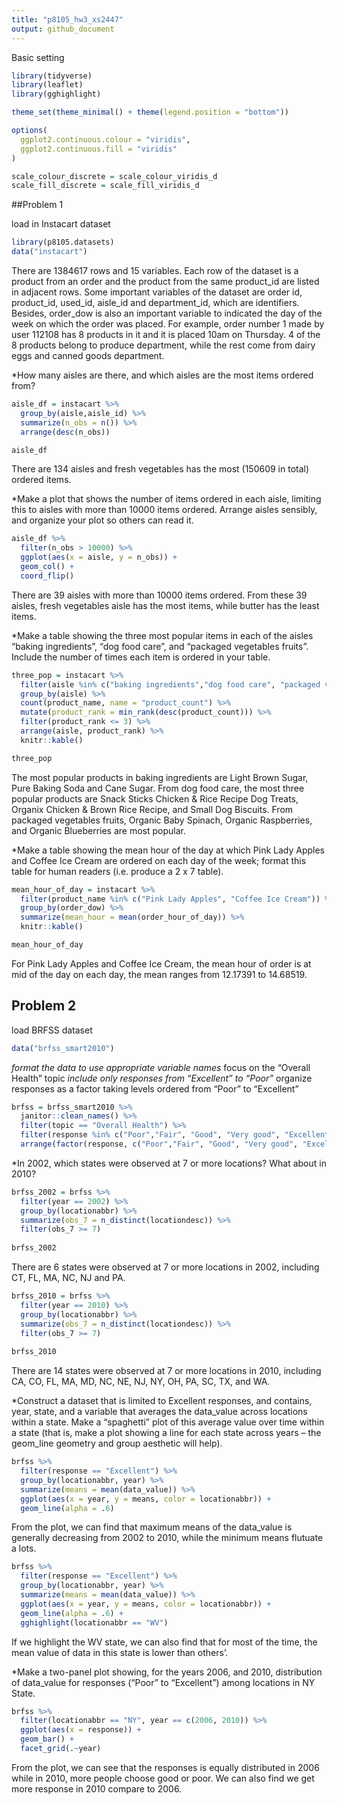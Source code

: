 ```yaml
---
title: "p8105_hw3_xs2447"
output: github_document
---
```

Basic setting
```r
library(tidyverse)
library(leaflet)
library(gghighlight)

theme_set(theme_minimal() + theme(legend.position = "bottom"))

options(
  ggplot2.continuous.colour = "viridis",
  ggplot2.continuous.fill = "viridis"
)

scale_colour_discrete = scale_colour_viridis_d
scale_fill_discrete = scale_fill_viridis_d
```

##Problem 1

load in Instacart dataset

```r
library(p8105.datasets)
data("instacart")
```

There are 1384617 rows and 15 variables. Each row of the dataset is a product from an order and the product from the same product_id are listed in adjacent rows. Some important variables of the dataset are order id, product_id, used_id, aisle_id and department_id, which are identifiers. Besides, order_dow is also an important variable to indicated the day of the week on which the order was placed. For example, order number 1 made by user 112108 has 8 products in it and it is placed 10am on Thursday. 4 of the 8 products belong to produce department, while the rest come from dairy eggs and canned goods department. 


*How many aisles are there, and which aisles are the most items ordered from?

```r
aisle_df = instacart %>% 
  group_by(aisle,aisle_id) %>% 
  summarize(n_obs = n()) %>% 
  arrange(desc(n_obs))

aisle_df
```

There are 134 aisles and fresh vegetables has the most (150609 in total) ordered items.


*Make a plot that shows the number of items ordered in each aisle, limiting this to aisles with more than 10000 items ordered. Arrange aisles sensibly, and organize your plot so others can read it.

```r
aisle_df %>% 
  filter(n_obs > 10000) %>% 
  ggplot(aes(x = aisle, y = n_obs)) +
  geom_col() +
  coord_flip() 
```

There are 39 aisles with more than 10000 items ordered. From these 39 aisles, fresh vegetables aisle has the most items, while butter has the least items.


*Make a table showing the three most popular items in each of the aisles “baking ingredients”, “dog food care”, and “packaged vegetables fruits”. Include the number of times each item is ordered in your table.

```r
three_pop = instacart %>% 
  filter(aisle %in% c("baking ingredients","dog food care", "packaged vegetables fruits")) %>% 
  group_by(aisle) %>% 
  count(product_name, name = "product_count") %>% 
  mutate(product_rank = min_rank(desc(product_count))) %>% 
  filter(product_rank <= 3) %>% 
  arrange(aisle, product_rank) %>% 
  knitr::kable()

three_pop
```

The most popular products in baking ingredients are Light Brown Sugar, Pure Baking Soda and Cane Sugar. From dog food care, the most three popular products are Snack Sticks Chicken & Rice Recipe Dog Treats, Organix Chicken & Brown Rice Recipe, and Small Dog Biscuits. From packaged vegetables fruits, Organic Baby Spinach, Organic Raspberries, and Organic Blueberries are most popular.


*Make a table showing the mean hour of the day at which Pink Lady Apples and Coffee Ice Cream are ordered on each day of the week; format this table for human readers (i.e. produce a 2 x 7 table).

```r
mean_hour_of_day = instacart %>% 
  filter(product_name %in% c("Pink Lady Apples", "Coffee Ice Cream")) %>% 
  group_by(order_dow) %>% 
  summarize(mean_hour = mean(order_hour_of_day)) %>% 
  knitr::kable()

mean_hour_of_day
```

For Pink Lady Apples and Coffee Ice Cream, the mean hour of order is at mid of the day on each day, the mean ranges from 12.17391 to 14.68519.

## Problem 2

load BRFSS dataset

```r
data("brfss_smart2010")
```

*format the data to use appropriate variable names
*focus on the “Overall Health” topic
*include only responses from “Excellent” to “Poor”
*organize responses as a factor taking levels ordered from “Poor” to “Excellent”

```r
brfss = brfss_smart2010 %>% 
  janitor::clean_names() %>% 
  filter(topic == "Overall Health") %>%
  filter(response %in% c("Poor","Fair", "Good", "Very good", "Excellent")) %>% 
  arrange(factor(response, c("Poor","Fair", "Good", "Very good", "Excellent")))
```


*In 2002, which states were observed at 7 or more locations? What about in 2010?

```r
brfss_2002 = brfss %>% 
  filter(year == 2002) %>% 
  group_by(locationabbr) %>% 
  summarize(obs_7 = n_distinct(locationdesc)) %>% 
  filter(obs_7 >= 7)
  
brfss_2002
```

There are 6 states were observed at 7 or more locations in 2002, including CT, FL, MA, NC, NJ and PA.

```r
brfss_2010 = brfss %>% 
  filter(year == 2010) %>% 
  group_by(locationabbr) %>% 
  summarize(obs_7 = n_distinct(locationdesc)) %>% 
  filter(obs_7 >= 7)
  
brfss_2010
```

There are 14 states were observed at 7 or more locations in 2010, including CA, CO, FL, MA, MD, NC, NE, NJ, NY, OH, PA, SC, TX, and WA.


*Construct a dataset that is limited to Excellent responses, and contains, year, state, and a variable that averages the data_value across locations within a state. Make a “spaghetti” plot of this average value over time within a state (that is, make a plot showing a line for each state across years – the geom_line geometry and group aesthetic will help).

```r
brfss %>% 
  filter(response == "Excellent") %>% 
  group_by(locationabbr, year) %>% 
  summarize(means = mean(data_value)) %>% 
  ggplot(aes(x = year, y = means, color = locationabbr)) +
  geom_line(alpha = .6) 

```

From the plot, we can find that maximum means of the data_value is generally decreasing from 2002 to 2010, while the minimum means flutuate a lots.

```r
brfss %>% 
  filter(response == "Excellent") %>% 
  group_by(locationabbr, year) %>% 
  summarize(means = mean(data_value)) %>% 
  ggplot(aes(x = year, y = means, color = locationabbr)) +
  geom_line(alpha = .6) +
  gghighlight(locationabbr == "WV") 
```

If we highlight the WV state, we can also find that for most of the time, the mean value of data in this state is lower than others'. 


*Make a two-panel plot showing, for the years 2006, and 2010, distribution of data_value for responses (“Poor” to “Excellent”) among locations in NY State.
```r
brfss %>% 
  filter(locationabbr == "NY", year == c(2006, 2010)) %>% 
  ggplot(aes(x = response)) +
  geom_bar() + 
  facet_grid(.~year)
```

From the plot, we can see that the responses is equally distributed in 2006 while in 2010, more people choose good or poor. We can also find we get more response in 2010 compare to 2006. 
